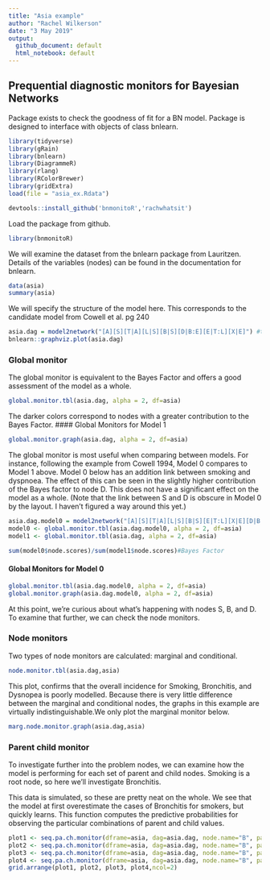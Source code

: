 ---
title: "Asia example"
author: "Rachel Wilkerson"
date: "3 May 2019"
output:
  github_document: default
  html_notebook: default
---
## Prequential diagnostic monitors for Bayesian Networks

Package exists to check the goodness of fit for a BN model. Package is designed to interface with objects of class bnlearn. 

```{r,warning=FALSE, echo=FALSE,message=FALSE}
library(tidyverse)
library(gRain)
library(bnlearn)
library(DiagrammeR)
library(rlang)
library(RColorBrewer)
library(gridExtra)
load(file = "asia_ex.Rdata")

```


```{r, eval=FALSE, message=FALSE}
devtools::install_github('bnmonitoR','rachwhatsit')
```

Load the package from github.
```{r, message=FALSE}
library(bnmonitoR)
```

We will examine the dataset from the bnlearn package from Lauritzen. Details of the variables (nodes) can be found in the documentation for bnlearn.
```{r asia, message=FALSE}
data(asia)
summary(asia)
```

We will specify the structure of the model here. This corresponds to the candidate model from Cowell et al. pg 240
```{r,message=TRUE,cache=TRUE,screenshot.force = TRUE}
asia.dag = model2network("[A][S][T|A][L|S][B|S][D|B:E][E|T:L][X|E]") #this is the candidate model from pg 240
bnlearn::graphviz.plot(asia.dag) 
```

### Global monitor

The global monitor is equivalent to the Bayes Factor and offers a good assessment of the model as a whole.
```{r,cache=TRUE,screenshot.force = TRUE}
global.monitor.tbl(asia.dag, alpha = 2, df=asia)
```

The darker colors correspond to nodes with a greater contribution to the Bayes Factor. 
#### Global Monitors for Model 1
```{r, cache=TRUE}
global.monitor.graph(asia.dag, alpha = 2, df=asia)
```

 
The global monitor is most useful when comparing between models. For instance, following the example from Cowell 1994, Model 0 compares to Model 1 above. Model 0 below has an addition link between smoking and dyspnoea. The effect of this can be seen in the slightly higher contribution of the Bayes factor to node D. This does not have a significant effect on the model as a whole. (Note that the link between S and D is obscure in Model 0 by the layout. I haven't figured a way around this yet.)

```{r}
asia.dag.model0 = model2network("[A][S][T|A][L|S][B|S][E|T:L][X|E][D|B:E:S]") #this is the candidate model from pg 240
model0 <- global.monitor.tbl(asia.dag.model0, alpha = 2, df=asia)
model1 <- global.monitor.tbl(asia.dag, alpha = 2, df=asia)

sum(model0$node.scores)/sum(model1$node.scores)#Bayes Factor
```

#### Global Monitors for Model 0
```{r, cache=TRUE,screenshot.force = TRUE}
global.monitor.tbl(asia.dag.model0, alpha = 2, df=asia)
global.monitor.graph(asia.dag.model0, alpha = 2, df=asia)

```

At this point, we're curious about what's happening with nodes S, B, and D. To examine that further, we can check the node monitors. 

### Node monitors

Two types of node monitors are calculated: marginal and conditional.
```{r}
node.monitor.tbl(asia.dag,asia)
```
This plot, confirms that the overall incidence for Smoking, Bronchitis, and Dysnopea is poorly modelled. 
Because there is very little difference between the marginal and conditional nodes, the graphs in this example are virtually indistinguishable.We only plot the marginal monitor below. 

```{r,screenshot.force = TRUE}
marg.node.monitor.graph(asia.dag,asia)
```


### Parent child monitor

To investigate further into the problem nodes, we can examine how the model is performing for each set of parent and child nodes. Smoking is a root node, so here we'll investigate Bronchitis. 

This data is simulated, so these are pretty neat on the whole. We see that the model at first overestimate the cases of Bronchitis for smokers, but quickly learns. 
This function computes the predictive probabilities for observing the particular combinations of parent and child values.

```{r,screenshot.force = TRUE,warning=FALSE,cache=TRUE,fig.width=14,fig.height=11}
plot1 <- seq.pa.ch.monitor(dframe=asia, dag=asia.dag, node.name="B", pa.names = "S", pa.val = 'yes',node.val="yes")
plot2 <- seq.pa.ch.monitor(dframe=asia, dag=asia.dag, node.name="B", pa.names = "S", pa.val = 'yes',node.val="no")
plot3 <- seq.pa.ch.monitor(dframe=asia, dag=asia.dag, node.name="B", pa.names = "S", pa.val = 'no',node.val="yes")
plot4 <- seq.pa.ch.monitor(dframe=asia, dag=asia.dag, node.name="B", pa.names = "S", pa.val = 'no',node.val="no")
grid.arrange(plot1, plot2, plot3, plot4,ncol=2)
```

